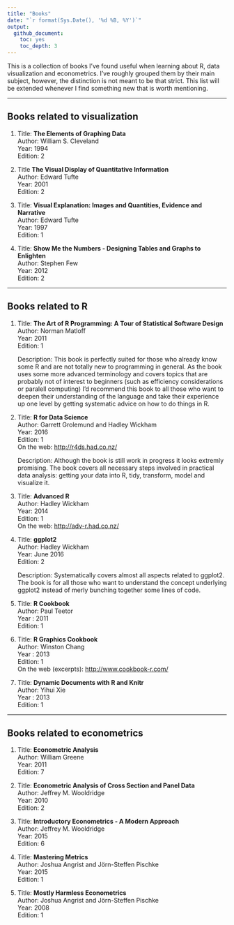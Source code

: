 ```yaml
---
title: "Books"
date: "`r format(Sys.Date(), '%d %B, %Y')`"
output:
  github_document: 
    toc: yes
    toc_depth: 3
---
```


This is a collection of books I've found useful when learning about R, data visualization 
and econometrics. I've roughly grouped them by their main subject, however, 
the distinction is not meant to be that strict. This list will be extended 
whenever I find something new that is worth mentioning.

***

## Books related to visualization

1. Title: **The Elements of Graphing Data**  
  Author: William S. Cleveland  
  Year: 1994  
  Edition: 2    

1. Title **The Visual Display of Quantitative Information**  
   Author: Edward Tufte  
   Year: 2001  
   Edition: 2  

1. Title: **Visual Explanation: Images and Quantities, Evidence and Narrative**  
   Author: Edward Tufte  
   Year: 1997  
   Edition: 1

1. Title: **Show Me the Numbers - Designing Tables and Graphs to Enlighten**  
   Author: Stephen Few  
   Year: 2012  
   Edition: 2

***

## Books related to R

1. Title: **The Art of R Programming: A Tour of Statistical Software Design**  
   Author: Norman Matloff  
   Year: 2011  
   Edition: 1
   
   Description: This book is perfectly suited for those who already know some R
   and are not totally new to programming in general. As the book uses some more
   advanced terminology and covers topics that are probably not of interest to
   beginners (such as efficiency considerations or paralell computing) I'd recommend
   this book to all those who want to deepen their understanding of the language
   and take their experience up one level by getting systematic advice on how 
   to do things in R.
   
   
1. Title: **R for Data Science**  
   Author: Garrett Grolemund and Hadley Wickham  
   Year: 2016  
   Edition: 1  
   On the web: <http://r4ds.had.co.nz/>  
   
   Description: Although the book is still work in progress it looks extremly
   promising. The book covers all necessary steps involved in practical data 
   analysis: getting your data into R, tidy, transform, model and visualize it.

1. Title: **Advanced R**  
   Author: Hadley Wickham  
   Year: 2014  
   Edition: 1  
   On the web: <http://adv-r.had.co.nz/>

1. Title: **ggplot2**  
   Author: Hadley Wickham  
   Year: June 2016  
   Edition: 2
   
   Description: Systematically covers almost all aspects related to ggplot2.
   The book is for all those who want to understand the concept underlying ggplot2 
   instead of merly bunching together some lines of code.

1. Title: **R Cookbook**  
   Author: Paul Teetor   
   Year : 2011  
   Edition: 1  

1. Title: **R Graphics Cookbook**  
   Author: Winston Chang  
   Year : 2013  
   Edition: 1  
   On the web (excerpts): <http://www.cookbook-r.com/> 

1. Title: **Dynamic Documents with R and Knitr**  
   Author: Yihui Xie  
   Year : 2013  
   Edition: 1

***

## Books related to econometrics

1. Title: **Econometric Analysis**  
   Author: William Greene  
   Year: 2011  
   Edition: 7
   
1. Title: **Econometric Analysis of Cross Section and Panel Data**  
   Author: Jeffrey M. Wooldridge     
   Year: 2010      
   Edition: 2
   
1. Title: **Introductory Econometrics - A Modern Approach**  
   Author: Jeffrey M. Wooldridge     
   Year: 2015      
   Edition: 6

1. Title: **Mastering Metrics**  
   Author: Joshua Angrist and Jörn-Steffen Pischke    
   Year: 2015      
   Edition: 1
   
1. Title: **Mostly Harmless Econometrics**   
  Author: Joshua Angrist and Jörn-Steffen Pischke  
  Year: 2008  
  Edition: 1
